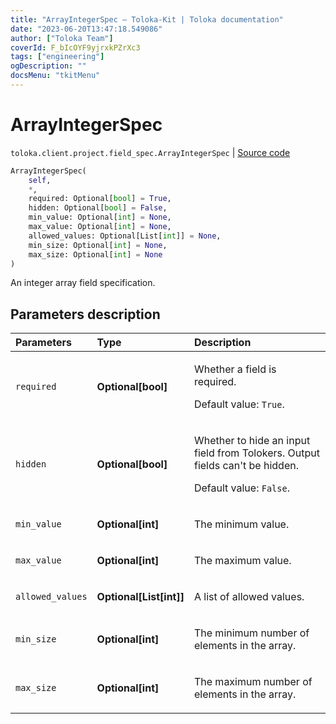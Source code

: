 ```yaml
---
title: "ArrayIntegerSpec — Toloka-Kit | Toloka documentation"
date: "2023-06-20T13:47:18.549086"
author: ["Toloka Team"]
coverId: F_bIcOYF9yjrxkPZrXc3
tags: ["engineering"]
ogDescription: ""
docsMenu: "tkitMenu"
---
```


# ArrayIntegerSpec

`toloka.client.project.field_spec.ArrayIntegerSpec` | [Source code](https://github.com/Toloka/toloka-kit/blob/v1.2.0/src/client/project/field_spec.py#L167)

```python
ArrayIntegerSpec(
    self,
    *,
    required: Optional[bool] = True,
    hidden: Optional[bool] = False,
    min_value: Optional[int] = None,
    max_value: Optional[int] = None,
    allowed_values: Optional[List[int]] = None,
    min_size: Optional[int] = None,
    max_size: Optional[int] = None
)
```

An integer array field specification.

## Parameters description

| Parameters | Type | Description |
| :----------| :----| :-----------|
`required`|**Optional\[bool\]**|<p>Whether a field is required. </p><p>Default value: `True`.</p>
`hidden`|**Optional\[bool\]**|<p>Whether to hide an input field from Tolokers. Output fields can't be hidden. </p><p>Default value: `False`.</p>
`min_value`|**Optional\[int\]**|<p>The minimum value.</p>
`max_value`|**Optional\[int\]**|<p>The maximum value.</p>
`allowed_values`|**Optional\[List\[int\]\]**|<p>A list of allowed values.</p>
`min_size`|**Optional\[int\]**|<p>The minimum number of elements in the array.</p>
`max_size`|**Optional\[int\]**|<p>The maximum number of elements in the array.</p>
